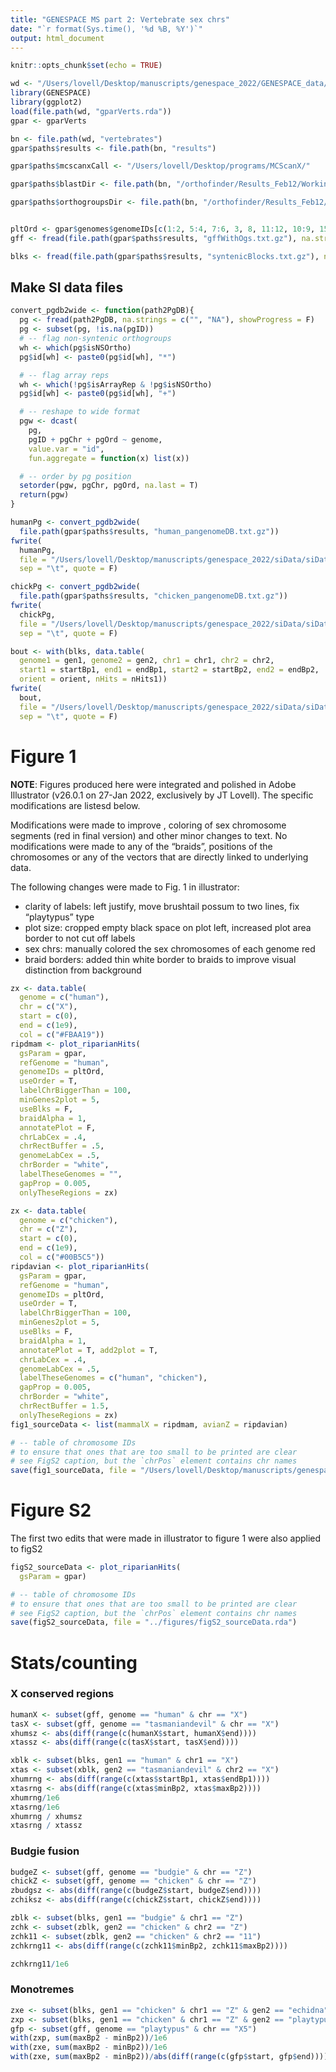 ```yaml
---
title: "GENESPACE MS part 2: Vertebrate sex chrs"
date: "`r format(Sys.time(), '%d %B, %Y')`"
output: html_document
---
```


```r
knitr::opts_chunk$set(echo = TRUE)
```


```r
wd <- "/Users/lovell/Desktop/manuscripts/genespace_2022/GENESPACE_data/results"
library(GENESPACE)
library(ggplot2)
load(file.path(wd, "gparVerts.rda"))
gpar <- gparVerts

bn <- file.path(wd, "vertebrates")
gpar$paths$results <- file.path(bn, "results")

gpar$paths$mcscanxCall <- "/Users/lovell/Desktop/programs/MCScanX/"

gpar$paths$blastDir <- file.path(bn, "/orthofinder/Results_Feb12/WorkingDirectory")

gpar$paths$orthogroupsDir <- file.path(bn, "/orthofinder/Results_Feb12/Orthogroups")


pltOrd <- gpar$genomes$genomeIDs[c(1:2, 5:4, 7:6, 3, 8, 11:12, 10:9, 15:17, 13:14)]
gff <- fread(file.path(gpar$paths$results, "gffWithOgs.txt.gz"), na.strings = c("", "NA"), showProgress = F)

blks <- fread(file.path(gpar$paths$results, "syntenicBlocks.txt.gz"), na.strings = c("", "NA"), showProgress = F)
```


## Make SI data files
```r
convert_pgdb2wide <- function(path2PgDB){
  pg <- fread(path2PgDB, na.strings = c("", "NA"), showProgress = F)
  pg <- subset(pg, !is.na(pgID))
  # -- flag non-syntenic orthogroups
  wh <- which(pg$isNSOrtho)
  pg$id[wh] <- paste0(pg$id[wh], "*")

  # -- flag array reps
  wh <- which(!pg$isArrayRep & !pg$isNSOrtho)
  pg$id[wh] <- paste0(pg$id[wh], "+")

  # -- reshape to wide format
  pgw <- dcast(
    pg,
    pgID + pgChr + pgOrd ~ genome,
    value.var = "id",
    fun.aggregate = function(x) list(x))

  # -- order by pg position
  setorder(pgw, pgChr, pgOrd, na.last = T)
  return(pgw)
}

humanPg <- convert_pgdb2wide(
  file.path(gpar$paths$results, "human_pangenomeDB.txt.gz"))
fwrite(
  humanPg, 
  file = "/Users/lovell/Desktop/manuscripts/genespace_2022/siData/siData1_humanAnchoredPangenomeAnnotation.txt", 
  sep = "\t", quote = F)

chickPg <- convert_pgdb2wide(
  file.path(gpar$paths$results, "chicken_pangenomeDB.txt.gz"))
fwrite(
  chickPg, 
  file = "/Users/lovell/Desktop/manuscripts/genespace_2022/siData/siData2_chickenAnchoredPangenomeAnnotation.txt", 
  sep = "\t", quote = F)

bout <- with(blks, data.table(
  genome1 = gen1, genome2 = gen2, chr1 = chr1, chr2 = chr2, 
  start1 = startBp1, end1 = endBp1, start2 = startBp2, end2 = endBp2, 
  orient = orient, nHits = nHits1))
fwrite(
  bout, 
  file = "/Users/lovell/Desktop/manuscripts/genespace_2022/siData/siData3_vertSynBlkCoords.txt", 
  sep = "\t", quote = F)
```



# Figure 1

**NOTE**: Figures produced here were integrated and polished in Adobe Illustrator (v26.0.1 on 27-Jan 2022, exclusively by JT Lovell). The specific modifications are listesd below. 

Modifications were made to improve , coloring of sex chromosome segments (red in final version) and other minor changes to text. No modifications were made to any of the "braids", positions of the chromosomes or any of the vectors that are directly linked to underlying data.

The following changes were made to Fig. 1 in illustrator:

- clarity of labels: left justify, move brushtail possum to two lines, fix "playtypus" type
- plot size: cropped empty black space on plot left, increased plot area border to not cut off labels
- sex chrs: manually colored the sex chromosomes of each genome red
- braid borders: added thin white border to braids to improve visual distinction from background

```r

zx <- data.table(
  genome = c("human"),
  chr = c("X"),
  start = c(0),
  end = c(1e9),
  col = c("#FBAA19"))
ripdmam <- plot_riparianHits(
  gsParam = gpar,
  refGenome = "human",
  genomeIDs = pltOrd,
  useOrder = T, 
  labelChrBiggerThan = 100, 
  minGenes2plot = 5,
  useBlks = F,
  braidAlpha = 1,
  annotatePlot = F,
  chrLabCex = .4,
  chrRectBuffer = .5,
  genomeLabCex = .5,
  chrBorder = "white",
  labelTheseGenomes = "",
  gapProp = 0.005,
  onlyTheseRegions = zx)

zx <- data.table(
  genome = c("chicken"),
  chr = c("Z"),
  start = c(0),
  end = c(1e9),
  col = c("#00B5C5"))
ripdavian <- plot_riparianHits(
  gsParam = gpar,
  refGenome = "human",
  genomeIDs = pltOrd,
  useOrder = T,
  labelChrBiggerThan = 100, 
  minGenes2plot = 5,
  useBlks = F,
  braidAlpha = 1,
  annotatePlot = T, add2plot = T,
  chrLabCex = .4,
  genomeLabCex = .5,
  labelTheseGenomes = c("human", "chicken"),
  gapProp = 0.005,
  chrBorder = "white",
  chrRectBuffer = 1.5,
  onlyTheseRegions = zx)
fig1_sourceData <- list(mammalX = ripdmam, avianZ = ripdavian)

# -- table of chromosome IDs 
# to ensure that ones that are too small to be printed are clear
# see FigS2 caption, but the `chrPos` element contains chr names
save(fig1_sourceData, file = "/Users/lovell/Desktop/manuscripts/genespace_2022/figures/fig1_sourceData.rda")
```


# Figure S2

The first two edits that were made in illustrator to figure 1 were also applied to figS2

```r
figS2_sourceData <- plot_riparianHits(
  gsParam = gpar)

# -- table of chromosome IDs 
# to ensure that ones that are too small to be printed are clear
# see FigS2 caption, but the `chrPos` element contains chr names
save(figS2_sourceData, file = "../figures/figS2_sourceData.rda")
```

# Stats/counting

### X conserved regions

```r
humanX <- subset(gff, genome == "human" & chr == "X")
tasX <- subset(gff, genome == "tasmaniandevil" & chr == "X")
xhumsz <- abs(diff(range(c(humanX$start, humanX$end))))
xtassz <- abs(diff(range(c(tasX$start, tasX$end))))

xblk <- subset(blks, gen1 == "human" & chr1 == "X")
xtas <- subset(xblk, gen2 == "tasmaniandevil" & chr2 == "X")
xhumrng <- abs(diff(range(c(xtas$startBp1, xtas$endBp1))))
xtasrng <- abs(diff(range(c(xtas$minBp2, xtas$maxBp2))))
xhumrng/1e6
xtasrng/1e6
xhumrng / xhumsz
xtasrng / xtassz
```

### Budgie fusion

```r
budgeZ <- subset(gff, genome == "budgie" & chr == "Z")
chickZ <- subset(gff, genome == "chicken" & chr == "Z")
zbudgsz <- abs(diff(range(c(budgeZ$start, budgeZ$end))))
zchiksz <- abs(diff(range(c(chickZ$start, chickZ$end))))

zblk <- subset(blks, gen1 == "budgie" & chr1 == "Z")
zchk <- subset(zblk, gen2 == "chicken" & chr2 == "Z")
zchk11 <- subset(zblk, gen2 == "chicken" & chr2 == "11")
zchkrng11 <- abs(diff(range(c(zchk11$minBp2, zchk11$maxBp2))))

zchkrng11/1e6
```


### Monotremes

```r
zxe <- subset(blks, gen1 == "chicken" & chr1 == "Z" & gen2 == "echidna" & chr2 == "X4")
zxp <- subset(blks, gen1 == "chicken" & chr1 == "Z" & gen2 == "playtypus" & chr2 == "X5")
gfp <- subset(gff, genome == "playtypus" & chr == "X5")
with(zxp, sum(maxBp2 - minBp2))/1e6
with(zxe, sum(maxBp2 - minBp2))/1e6
with(zxe, sum(maxBp2 - minBp2))/abs(diff(range(c(gfp$start, gfp$end))))
```

